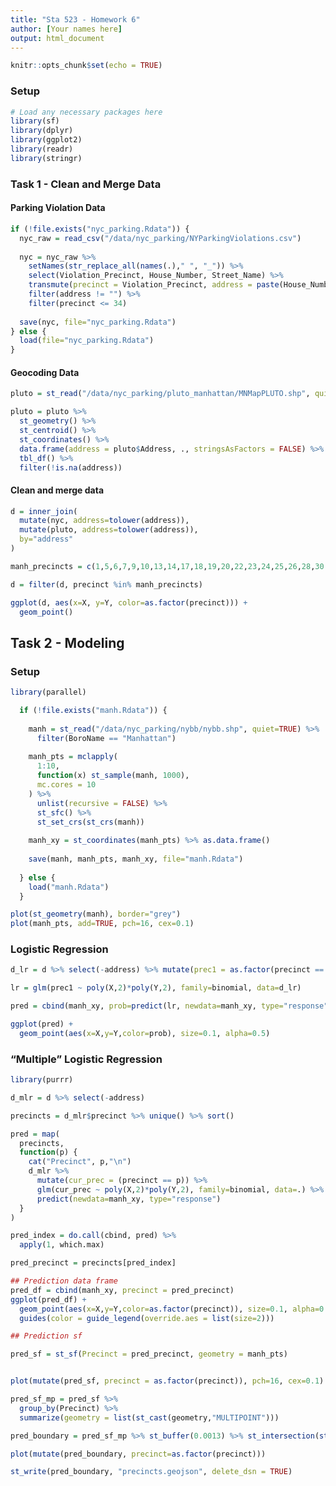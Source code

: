 ```yaml
---
title: "Sta 523 - Homework 6"
author: [Your names here]
output: html_document
---
```


```r
knitr::opts_chunk$set(echo = TRUE)
```

### Setup

```r
# Load any necessary packages here
library(sf)
library(dplyr)
library(ggplot2)
library(readr)
library(stringr)
```

### Task 1 - Clean and Merge Data

#### Parking Violation Data

```r
if (!file.exists("nyc_parking.Rdata")) {
  nyc_raw = read_csv("/data/nyc_parking/NYParkingViolations.csv") 
  
  nyc = nyc_raw %>%
    setNames(str_replace_all(names(.)," ", "_")) %>%
    select(Violation_Precinct, House_Number, Street_Name) %>%
    transmute(precinct = Violation_Precinct, address = paste(House_Number, Street_Name)) %>%
    filter(address != "") %>%
    filter(precinct <= 34)
  
  save(nyc, file="nyc_parking.Rdata")
} else {
  load(file="nyc_parking.Rdata")
}
```

#### Geocoding Data

```r
pluto = st_read("/data/nyc_parking/pluto_manhattan/MNMapPLUTO.shp", quiet=TRUE, stringsAsFactors = FALSE) 

pluto = pluto %>%
  st_geometry() %>%
  st_centroid() %>%
  st_coordinates() %>% 
  data.frame(address = pluto$Address, ., stringsAsFactors = FALSE) %>%
  tbl_df() %>%
  filter(!is.na(address))
```


#### Clean and merge data

```r
d = inner_join(
  mutate(nyc, address=tolower(address)), 
  mutate(pluto, address=tolower(address)),
  by="address"
)

manh_precincts = c(1,5,6,7,9,10,13,14,17,18,19,20,22,23,24,25,26,28,30,32,33,34)

d = filter(d, precinct %in% manh_precincts)

ggplot(d, aes(x=X, y=Y, color=as.factor(precinct))) +
  geom_point()
```


## Task 2 - Modeling

### Setup

```r
library(parallel)

  if (!file.exists("manh.Rdata")) {
    
    manh = st_read("/data/nyc_parking/nybb/nybb.shp", quiet=TRUE) %>%
      filter(BoroName == "Manhattan")
    
    manh_pts = mclapply(
      1:10,
      function(x) st_sample(manh, 1000),
      mc.cores = 10
    ) %>%
      unlist(recursive = FALSE) %>% 
      st_sfc() %>%
      st_set_crs(st_crs(manh))
     
    manh_xy = st_coordinates(manh_pts) %>% as.data.frame()
    
    save(manh, manh_pts, manh_xy, file="manh.Rdata")
    
  } else {
    load("manh.Rdata")
  }
```

```r
plot(st_geometry(manh), border="grey")
plot(manh_pts, add=TRUE, pch=16, cex=0.1)
```


### Logistic Regression

```r
d_lr = d %>% select(-address) %>% mutate(prec1 = as.factor(precinct == 1))

lr = glm(prec1 ~ poly(X,2)*poly(Y,2), family=binomial, data=d_lr)

pred = cbind(manh_xy, prob=predict(lr, newdata=manh_xy, type="response"))

ggplot(pred) +
  geom_point(aes(x=X,y=Y,color=prob), size=0.1, alpha=0.5)
```


### "Multiple" Logistic Regression

```r
library(purrr)

d_mlr = d %>% select(-address)

precincts = d_mlr$precinct %>% unique() %>% sort()

pred = map(
  precincts,
  function(p) {
    cat("Precinct", p,"\n")
    d_mlr %>%
      mutate(cur_prec = (precinct == p)) %>%
      glm(cur_prec ~ poly(X,2)*poly(Y,2), family=binomial, data=.) %>%
      predict(newdata=manh_xy, type="response")
  }
)

pred_index = do.call(cbind, pred) %>%
  apply(1, which.max)

pred_precinct = precincts[pred_index]
```

```r
## Prediction data frame
pred_df = cbind(manh_xy, precinct = pred_precinct)
ggplot(pred_df) +
  geom_point(aes(x=X,y=Y,color=as.factor(precinct)), size=0.1, alpha=0.5) +
  guides(color = guide_legend(override.aes = list(size=2)))
```

```r
## Prediction sf

pred_sf = st_sf(Precinct = pred_precinct, geometry = manh_pts)


plot(mutate(pred_sf, precinct = as.factor(precinct)), pch=16, cex=0.1)

pred_sf_mp = pred_sf %>%
  group_by(Precinct) %>%
  summarize(geometry = list(st_cast(geometry,"MULTIPOINT")))

pred_boundary = pred_sf_mp %>% st_buffer(0.0013) %>% st_intersection(st_geometry(manh))

plot(mutate(pred_boundary, precinct=as.factor(precinct)))
```


```r
st_write(pred_boundary, "precincts.geojson", delete_dsn = TRUE)
```


